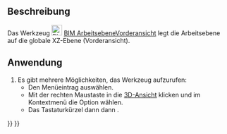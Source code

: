 <languages/>

{{Docnav/de
|[[BIM_TDView/de|TDAnsicht]]
|[[BIM_SetWPTop/de|ArbeitsebeneDraufsicht]]
|[[BIM_Workbench/de|BIM]]
|IconL=BIM_TDView.svg
|IconR=BIM_SetWPTop.svg
|IconC=Workbench_BIM.svg
}}

{{GuiCommand/de
|Name=BIM SetWPFront
|Name/de=BIM ArbeitsebeneVorderansicht
|MenuLocation=Einrasten → Arbeitsebene Vorderansicht
|Workbenches=[[BIM_Workbench/de|BIM]]
|Shortcut={{KEY|W}} {{KEY|P}} {{KEY|1}}
|Version=1.0
|SeeAlso=[[BIM_SetWPTop/de|BIM ArbeitsebeneDraufsicht]], [[BIM_SetWPSide/de|BIM ArbeitsebeneSeitenansicht]], [[Draft_SelectPlane/de|Draft EbeneAuswählen]]
}}

<span id="Description"></span>
==Beschreibung==

Das Werkzeug [[Image:BIM_ SetWPFront.svg|24px]] [[BIM_ SetWPFront/de|BIM ArbeitsebeneVorderansicht]] legt die Arbeitsebene auf die globale XZ-Ebene (Vorderansicht).

<span id="Usage"></span>
==Anwendung==

# Es gibt mehrere Möglichkeiten, das Werkzeug aufzurufen:
#* Den Menüeintrag {{MenuCommand|Einrasten → [[Image:BIM_SetWPTop.svg|16px]] Arbeitsebene Vordersicht}} auswählen.
#* Mit der rechten Maustaste in die [[3D_View/de|3D-Ansicht]] klicken und im Kontextmenü die Option {{MenuCommand|Einrasten → [[Image:BIM_SetWPTop.svg|16px]] Arbeitsebene Vordersicht}} wählen.
#* Das Tastaturkürzel {{KEY|W}} dann {{KEY|P}} dann {{KEY|1}}.


{{Docnav/de
|[[BIM_TDView/de|TDAnsicht]]
|[[BIM_SetWPTop/de|ArbeitsebeneDraufsicht]]
|[[BIM_Workbench/de|BIM]]
|IconL=BIM_TDView.svg
|IconR=BIM_SetWPTop.svg
|IconC=Workbench_BIM.svg
}}

{{BIM_Tools_navi{{#translation:}}}}
{{Userdocnavi{{#translation:}}}}
